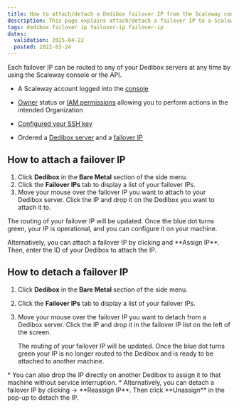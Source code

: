 ```yaml
---
title: How to attach/detach a Dedibox failover IP from the Scaleway console
description: This page explains attach/detach a failover IP to a Scaleway Dedibox server
tags: dedibox failover ip failover-ip failover-ip
dates:
  validation: 2025-04-22
  posted: 2022-03-24
---
```




<DediboxScalewayMigration />

Each failover IP can be routed to any of your Dedibox servers at any time by using the Scaleway console or the API.

<FailoverIp />

<Requirements />

- A Scaleway account logged into the [console](https://console.scaleway.com)
- [Owner](/iam/concepts/#owner) status or [IAM permissions](/iam/concepts/#permission) allowing you to perform actions in the intended Organization
- [Configured your SSH key](/organizations-and-projects/how-to/create-ssh-key/)

- Ordered a [Dedibox server](/dedibox-scaleway/how-to/order-dedibox/) and a [failover IP](/dedibox-scaleway/how-to/order-failover-ip/)

## How to attach a failover IP

1. Click **Dedibox** in the **Bare Metal** section of the side menu.
2. Click the **Failover IPs** tab to display a list of your failover IPs.
3. Move your mouse over the failover IP you want to attach to your Dedibox server. Click the IP and drop it on the Dedibox you want to attach it to.
    <Lightbox image={image} alt="" />

The routing of your failover IP will be updated. Once the blue dot turns green, your IP is operational, and you can configure it on your machine.

<Message type="tip">
  Alternatively, you can attach a failover IP by clicking <Icon name="more" /> and  **Assign IP**. Then, enter the ID of your Dedibox to attach the IP.
</Message>

## How to detach a failover IP

1. Click **Dedibox** in the **Bare Metal** section of the side menu.
2. Click the **Failover IPs** tab to display a list of your failover IPs.
3. Move your mouse over the failover IP you want to detach from a Dedibox server. Click the IP and drop it in the failover IP list on the left of the screen.

    The routing of your failover IP will be updated. Once the blue dot turns green your IP is no longer routed to the Dedibox and is ready to be attached to another machine.

<Message type="tip">
  * You can also drop the IP directly on another Dedibox to assign it to that machine without service interruption.
  * Alternatively, you can detach a failover IP by clicking <Icon name="more" /> -> **Reassign IP**. Then click **Unassign** in the pop-up to detach the IP.
</Message>